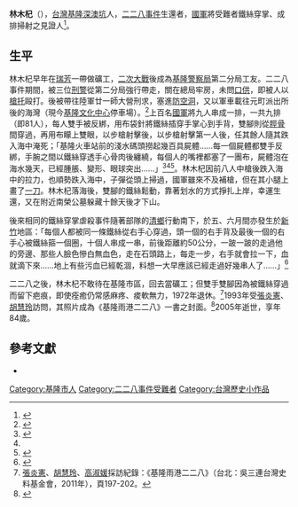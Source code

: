 '''林木杞'''（{{bd|1921年||2005年|}}），[[台灣|台灣]][[基隆|基隆]][[深澳坑|深澳坑]]人，[[二二八事件|二二八事件]]生還者，[[國民革命軍|國軍]]將受難者鐵絲穿掌、成排掃射之見證人<ref name="Upmedia">{{Cite web|title=3月8日大屠殺　二二八鐵絲穿掌集體拋海的故事 |url=https://www.upmedia.mg/news_info.php?Type=2&SerialNo=82775 |author=林瑞珠 |date=2020年3月8日 |access-date=2022-03-01 |publisher=[[上報|上報]]|location=臺北}}</ref>。

==生平==
{{See also|史宏熹|許曹德}}
林木杞早年在[[瑞芳|瑞芳]]一帶做礦工，[[二次大戰|二次大戰]]後成為[[基隆市警察局|基隆警察局]]第二分局工友。二二八事件期間，被三位[[刑警|刑警]]從第二分局強行帶走，關在總局牢房，未問[[口供|口供]]，即被人以[[槍托|槍托]]毆打。後被帶往陸軍廿一師大營刑求，塞進[[防空洞|防空洞]]，又以軍車載往元町派出所後的海灣（現今[[基隆文化中心|基隆文化中心]]停車場）。<ref>{{Cite web|title=林右昌揭228屠殺：鐵絲穿掌推入海 |url=https://www.setn.com/News.aspx?NewsID=1077696&From=Search&Key=%E6%9E%97%E5%8F%B3%E6%98%8C%E6%8F%AD228%E5%B1%A0%E6%AE%BA%EF%BC%9A%E9%90%B5%E7%B5%B2%E7%A9%BF%E6%8E%8C%E6%8E%A8%E5%85%A5%E6%B5%B7 |author=陳政予 |date=2022年2月27日 |access-date=2022-03-01 |publisher=[[三立新聞網|三立新聞網]]|location=基隆}}</ref>上百名[[國民革命軍|國軍]]將九人串成一排，一共九排（即81人），每人雙手被反綁，用布袋針將鐵絲插穿手掌心到手背，雙腳則從[[脛骨|脛骨]]間穿過，再用布矇上雙眼，以步槍射擊後，以步槍射擊第一人後，任其餘人隨其跌入海中淹死；「基隆火車站前的淺水碼頭撈起幾百具屍體……每一個屍體都雙手反綁，手腕之間以鐵絲穿透手心骨肉後纏繞，每個人的嘴裡都塞了一團布，屍體泡在海水幾天，已經腫脹、變形、眼球突出……」<ref>{{Cite web|title=鐵絲穿掌、成串百姓拋入基隆港！憶72年前屠殺慘況：一週殺了2千人，每天岸邊都漂著屍體 |url=https://www.storm.mg/lifestyle/1001817?mode=whole |author=蔡佳妘 |date=2019年2月27日 |access-date=2022-03-01 |publisher=[[新新聞|新新聞]]|location=臺北}}</ref><ref name="Upmedia"/><ref name="Hsui">{{Cite book|title=許曹德回憶錄 |author=許曹德 |date=1995年7月1日 |access-date=2022-03-01 |publisher=[[前衛出版社|前衛出版社]]，新台灣文庫|isbn=9789578994454|location=臺北}}</ref>。林木杞因前八人中槍後跌入海中的拉力，也順勢跌入海中，子彈從頭上掃過，國軍雖來不及補槍，但在其小腿上畫了[[刺刀|一刀]]。林木杞落海後，雙腳的鐵絲鬆動，靠著划水的方式掙扎上岸，幸運生還，又在附近南榮公墓躲藏十餘天後才下山。

後來相同的鐵絲穿掌虐殺事件隨著部隊的[[清鄉|清鄉]]行動南下，於五、六月間亦發生於[[新竹|新竹]]地區：「每個人都被同一條鐵絲從右手心穿過，頭一個的右手背及最後一個的右手心被鐵絲箍一個圈，十個人串成一串，前後距離約50公分，一跛一跛的走過他的旁邊、那些人臉色慘白無血色，走在石頭路上，每走一步，右手就會拉一下，血就滴下來……地上有些污血已經乾涸，料想一大早應該已經走過好幾串人了……」<ref>{{Cite book|title=新竹風城二二八  |author1=[[張炎憲|張炎憲]]博士 |author2=許明薰 |author3=楊雅慧 |author4=陳鳳華 |date=2014年2月1日 |access-date=2022-03-01 |publisher=吳三連台灣史料基金會 |isbn=9789868973718|location=新竹}}</ref>

二二八之後，林木杞不敢待在基隆市區，回去當礦工；但雙手雙腳因為被鐵絲穿過而留下疤痕，即使痊癒仍常感麻疼、痠軟無力，1972年退休。<ref>[[張炎憲|張炎憲]]、[[胡慧玲|胡慧玲]]、[[高淑媛|高淑媛]]採訪紀錄：《基隆雨港二二八》（台北：吳三連台灣史料基金會，2011年），頁197-202。</ref>1993年受[[張炎憲|張炎憲]]、[[胡慧玲|胡慧玲]]訪問，其照片成為《基隆雨港二二八》一書之封面。<ref>{{Cite web |url=http://www.twcenter.org.tw/publications/a02_2_a_f/a02_02_228_01/a02_02_228_02 |title=吳三連台灣史料基金會 /出版刊物 /口述歷史系列 /系列（A）：二二八系列 /基隆雨港二二八（基隆地區） |access-date=2016-02-03 |archive-date=2020-02-03 |archive-url=https://web.archive.org/web/20200203215033/http://www.twcenter.org.tw/publications/a02_2_a_f/a02_02_228_01/a02_02_228_02 |dead-url=no }}</ref>2005年逝世，享年84歲。

==參考文獻==
{{reflist}}
*{{youtube|WnRdtbR6bvg|台灣的歷史—光復初期與二二八事件}}

[[Category:基隆市人|Category:基隆市人]]
[[Category:二二八事件受難者|Category:二二八事件受難者]]
[[Category:台灣歷史小作品|Category:台灣歷史小作品]]